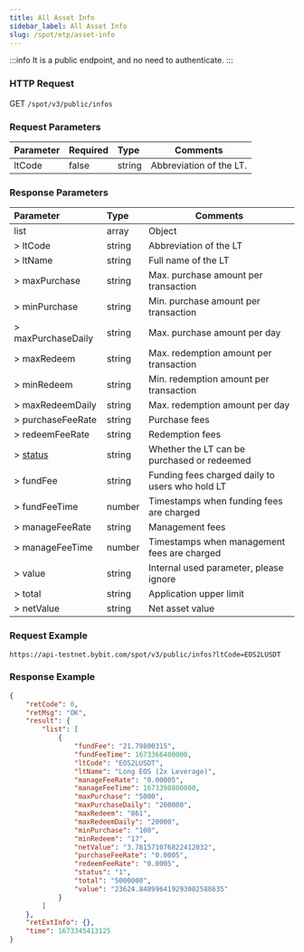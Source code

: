 ```yaml
---
title: All Asset Info
sidebar_label: All Asset Info
slug: /spot/etp/asset-info
---
```



:::info
It is a public endpoint, and no need to authenticate.
:::

### HTTP Request
GET <code>/spot/v3/public/infos</code>

### Request Parameters
| Parameter | Required | Type | Comments|
|:----- |:-------|:-----|------ |
|ltCode|false|string|Abbreviation of the LT.|

### Response Parameters
| Parameter | Type | Comments|
|:----- |:-----|----- |
|list |array |Object |
|> ltCode |string |Abbreviation of the LT|
|> ltName |string |Full name of the LT|
|> maxPurchase |string |Max. purchase amount per transaction|
|> minPurchase |string |Min. purchase amount per transaction|
|> maxPurchaseDaily |string |Max. purchase amount per day|
|> maxRedeem |string |Max. redemption amount per transaction|
|> minRedeem |string |Min. redemption amount per transaction|
|> maxRedeemDaily |string |Max. redemption amount per day|
|> purchaseFeeRate |string |Purchase fees|
|> redeemFeeRate |string |Redemption fees|
|> [status](../enum#ltstatus)|string |Whether the LT can be purchased or redeemed |
|> fundFee |string |Funding fees charged daily to users who hold LT |
|> fundFeeTime|number |Timestamps when funding fees are charged |
|> manageFeeRate|string|Management fees |
|> manageFeeTime|number |Timestamps when management fees are charged |
|> value|string|Internal used parameter, please ignore |
|> total|string|Application upper limit |
|> netValue|string|Net asset value|

### Request Example

```http
https://api-testnet.bybit.com/spot/v3/public/infos?ltCode=EOS2LUSDT
```

### Response Example

```json
{
    "retCode": 0,
    "retMsg": "OK",
    "result": {
        "list": [
            {
                "fundFee": "21.79800315",
                "fundFeeTime": 1673366400000,
                "ltCode": "EOS2LUSDT",
                "ltName": "Long EOS (2x Leverage)",
                "manageFeeRate": "0.00005",
                "manageFeeTime": 1673398800000,
                "maxPurchase": "5000",
                "maxPurchaseDaily": "200000",
                "maxRedeem": "861",
                "maxRedeemDaily": "20000",
                "minPurchase": "100",
                "minRedeem": "17",
                "netValue": "3.781571076822412032",
                "purchaseFeeRate": "0.0005",
                "redeemFeeRate": "0.0005",
                "status": "1",
                "total": "5000000",
                "value": "23624.848996419293002588635"
            }
        ]
    },
    "retExtInfo": {},
    "time": 1673345413125
}
```
